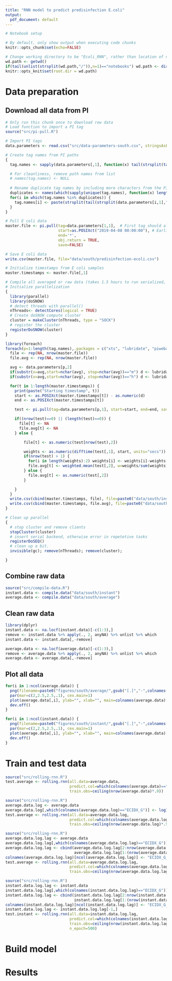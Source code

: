 ```yaml
---
title: "RNN model to predict predisinfection E.coli"
output:
  pdf_document: default
---
```


```r
# Notebook setup

# By default, only show output when executing code chunks
knitr::opts_chunk$set(echo=FALSE)

# Change working directory to be "Ecoli_RNN", rather than location of notebook
wd.path <- getwd()
if(tail(unlist(strsplit(wd.path,"/")),n=1)=="notebooks") wd.path <- dirname(wd.path)
knitr::opts_knit$set(root.dir = wd.path)
```

# Data preparation
## Download all data from PI
```r
# Only run this chunk once to download row data
# Load function to import a PI tag
source("src/pi-pull.R")

# Import PI tags
data.parameters <- read.csv("src/data-parameters-south.csv", stringsAsFactors = FALSE)

# Create tag names from PI paths
{
  tag.names <- sapply(data.parameters[,1], function(x) tail(strsplit(tail(strsplit(x,"[\\]")[[1]],n=1),"[|]")[[1]],n=1))

  # For cleanliness, remove path names from list
  # names(tag.names) <- NULL 
  
  # Rename duplicate tag names by including more characters from the PI path
  duplicates <- names(which(sapply(unique(tag.names), function(x) length(which(x==tag.names)))>1))
  for(i in which(tag.names %in% duplicates)) {
    tag.names[i] <- paste(strsplit(tail(strsplit(data.parameters[i,1],"[\\]")[[1]],n=1),"[|]")[[1]], collapse=" ")
  }
}

# Pull E coli data
master.file <- pi.pull(tag=data.parameters[1,1],  # First tag should always be E.coli
                       start=as.POSIXct("2019-04-08 00:00:00"), # Earliest  predisinfection E.coli sample
                       end='*', 
                       obj.return = TRUE, 
                       save=FALSE)

# Save E coli data
write.csv(master.file, file="data/south/predisinfection-ecoli.csv")

# Initialize timestamps from E coli samples
master.timestamps <- master.file[,1]

# Compile all averaged or raw data (takes 1.5 hours to run serialized, 15 minutes in parallel)
# Initialize parallelization
{
  library(parallel)
  library(doSNOW)
  # detect threads with parallel()
  nThreads<- detectCores(logical = TRUE)
  # Create doSNOW compute cluster
  cluster = makeCluster(nThreads, type = "SOCK")
  # register the cluster
  registerDoSNOW(cluster)
}

library(foreach)
foreach(p=1:length(tag.names),.packages = c("xts", "lubridate", "piwebapi")) %dopar% {
  file <- rep(NA, nrow(master.file))
  file.avg <- rep(NA, nrow(master.file))

  avg <- data.parameters[p,2]
  if(substr(x=avg,start=nchar(avg), stop=nchar(avg))=="m") d <- lubridate::dminutes(x=as.numeric(substr(x=avg, start=1, stop=nchar(avg)-1)))
  if(substr(x=avg,start=nchar(avg), stop=nchar(avg))=="h") d <- lubridate::dhours(x=as.numeric(substr(x=avg, start=1, stop=nchar(avg)-1)))

  for(t in 1:length(master.timestamps)) {
    print(paste("Starting timestamp", t))
    start <- as.POSIXct(master.timestamps[t]) - as.numeric(d)
    end <- as.POSIXct(master.timestamps[t])

    test <- pi.pull(tag=data.parameters[p,1], start=start, end=end, save=FALSE, obj.return = TRUE)

    if((nrow(test)==0) || (length(test)==0)) {
      file[t] <- NA
      file.avg[t] <- NA
    } else {

        file[t] <- as.numeric(test[nrow(test),2])

        weights <- as.numeric(difftime(test[,1], start, units="secs"))
        if(nrow(test) > 1) {
          for(i in length(weights):2) weights[i] <- weights[i]-weights[i-1]
          file.avg[t] <- weighted.mean(test[,2], w=weights/sum(weights))
        } else {
          file.avg[t] <- as.numeric(test[,2])
        }

    }
  }
  write.csv(cbind(master.timestamps, file), file=paste0("data/south/instant/",tag.names[p],".csv"))
  write.csv(cbind(master.timestamps, file.avg), file=paste0("data/south/average/",tag.names[p],".csv"))
}

# Clean up parallel
{
  # stop cluster and remove clients
  stopCluster(cluster)
  # insert serial backend, otherwise error in repetetive tasks
  registerDoSEQ()
  # clean up a bit.
  invisible(gc); remove(nThreads); remove(cluster);

}

```

## Combine raw data
```r
source("src/compile-data.R")
instant.data <- compile.data("data/south/instant")
average.data <- compile.data("data/south/average")
```

## Clean raw data
```r
library(dplyr)
instant.data <- na.locf(instant.data)[-c(1:3),]
remove <- instant.data %>% apply(., 2, anyNA) %>% unlist %>% which
instant.data <- instant.data[,-remove]

average.data <- na.locf(average.data)[-c(1:3),]
remove <- average.data %>% apply(., 2, anyNA) %>% unlist %>% which
average.data <- average.data[,-remove]
```

## Plot all data
```r
for(i in 1:ncol(average.data)) {
  png(filename=paste0("figures/south/average/",gsub("[.]","-",colnames(average.data)[i]),".png"))
  par(mar=c(2,2.5,2.5,.1), cex.main=1)
  plot(average.data[,i], ylab="", xlab="", main=colnames(average.data)[i])
  dev.off()
}

for(i in 1:ncol(instant.data)) {
  png(filename=paste0("figures/south/instant/",gsub("[.]","-",colnames(average.data)[i]),".png"))
  par(mar=c(2,2.5,2.5,.1), cex.main=1)
  plot(average.data[,i], ylab="", xlab="", main=colnames(average.data)[i])
  dev.off()
}
```

# Train and test data
```r
source("src/rolling-rnn.R")
test.average <- rolling.rnn(all.data=average.data, 
                            predict.col=which(colnames(average.data)=="ECIDX_G"),
                            train.obs=ceiling(nrow(average.data)*.9))
```

```r
source("src/rolling-rnn.R")
average.data.log <- average.data
average.data.log[,which(colnames(average.data.log)=="ECIDX_G")] <- log10(average.data.log[,which(colnames(average.data.log)=="ECIDX_G")])
test.average <- rolling.rnn(all.data=average.data.log, 
                            predict.col=which(colnames(average.data.log)=="ECIDX_G"),
                            train.obs=ceiling(nrow(average.data.log)*.9))
```

```r
source("src/rolling-rnn.R")
average.data.log.lag <- average.data
average.data.log.lag[,which(colnames(average.data.log.lag)=="ECIDX_G")] <- log10(average.data.log.lag[,which(colnames(average.data.log.lag)=="ECIDX_G")])
average.data.log.lag <- cbind(average.data.log.lag[2:nrow(average.data.log.lag),], 
                              average.data.log.lag[1:(nrow(average.data.log.lag)-1),which(colnames(average.data.log.lag)=="ECIDX_G")])
colnames(average.data.log.lag)[ncol(average.data.log.lag)] <- "ECIDX_G_Lag"
test.average <- rolling.rnn(all.data=average.data.log.lag, 
                            predict.col=which(colnames(average.data.log.lag)=="ECIDX_G"),
                            train.obs=ceiling(nrow(average.data.log.lag)*.9))
```

```r
source("src/rolling-rnn.R")
instant.data.log.lag <- instant.data
instant.data.log.lag[,which(colnames(instant.data.log.lag)=="ECIDX_G")] <- log10(instant.data.log.lag[,which(colnames(instant.data.log.lag)=="ECIDX_G")])
instant.data.log.lag <- cbind(instant.data.log.lag[2:nrow(instant.data.log.lag),], 
                              instant.data.log.lag[1:(nrow(instant.data.log.lag)-1),which(colnames(instant.data.log.lag)=="ECIDX_G")])
colnames(instant.data.log.lag)[ncol(instant.data.log.lag)] <- "ECIDX_G_Lag"
instant.data.log.lag <- instant.data.log.lag[-1,]
test.instant <- rolling.rnn(all.data=instant.data.log.lag, 
                            predict.col=which(colnames(instant.data.log.lag)=="ECIDX_G"),
                            train.obs=ceiling(nrow(instant.data.log.lag)*.9),
                            n_epoch=500)
```

# Build model

# Results
